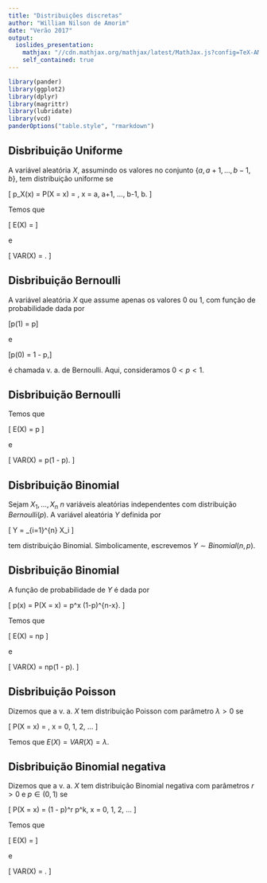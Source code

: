 ```yaml
---
title: "Distribuições discretas"
author: "William Nilson de Amorim"
date: "Verão 2017"
output: 
  ioslides_presentation:
    mathjax: "//cdn.mathjax.org/mathjax/latest/MathJax.js?config=TeX-AMS-MML_HTMLorMML"
    self_contained: true
---
```


```r
library(pander)
library(ggplot2)
library(dplyr)
library(magrittr)
library(lubridate)
library(vcd)
panderOptions("table.style", "rmarkdown")
```

## Disbribuição Uniforme

A variável aleatória $X$, assumindo os valores no conjunto $\{a, a+1, ..., b-1, b\}$, tem distribuição uniforme se

\[
p_X(x) = P(X = x) = \frac{1}{n}, \quad x = a, a+1, ..., b-1, b.
\]

Temos que

\[
E(X) = \frac{a + b}{n}
\]

e 

\[
VAR(X) = \frac{(b - a + 1)^2 - 1}{12}.
\]

## Disbribuição Bernoulli

A variável aleatória $X$ que assume apenas os valores 0 ou 1, com função de probabilidade dada por 

\[p(1) = p\]

e 

\[p(0) = 1 - p,\] 

é chamada v. a. de Bernoulli. Aqui, consideramos $0 < p < 1$.

## Disbribuição Bernoulli

Temos que 

\[
E(X) = p
\]

e 

\[
VAR(X) = p(1 - p).
\]


## Disbribuição Binomial


Sejam $X_1, ..., X_n$ $n$ variáveis aleatórias independentes com distribuição $Bernoulli(p)$. A variável aleatória $Y$ definida por

\[
Y = \sum_{i=1}^{n} X_i
\]

tem distribuição Binomial. Simbolicamente, escrevemos $Y \sim Binomial(n, p)$.

## Disbribuição Binomial

A função de probabilidade de $Y$ é dada por

\[
p(x) = P(X = x) = \binom{n}{p} p^x (1-p)^{n-x}.
\]

Temos que 

\[
E(X) = np
\]

e 

\[
VAR(X) = np(1 - p).
\]


## Disbribuição Poisson


Dizemos que a v. a. $X$ tem distribuição Poisson com parâmetro $\lambda > 0$ se

\[
P(X = x) = \frac{\exp(- \lambda)\lambda^x}{x!}, \quad x = 0, 1, 2, ...
\]

Temos que $E(X) = VAR(X) = \lambda$.


## Disbribuição Binomial negativa

Dizemos que a v. a. $X$ tem distribuição Binomial negativa com parâmetros $r>0$ e $p \in (0,1)$ se

\[
P(X = x) = \binom{x + r - 1}{x} (1 - p)^r p^k, \quad x = 0, 1, 2, ...
\]

Temos que 

\[
E(X) = \frac{pr}{1-p}
\]

e 

\[
VAR(X) = \frac{pr}{(1-p)^2}.
\]


